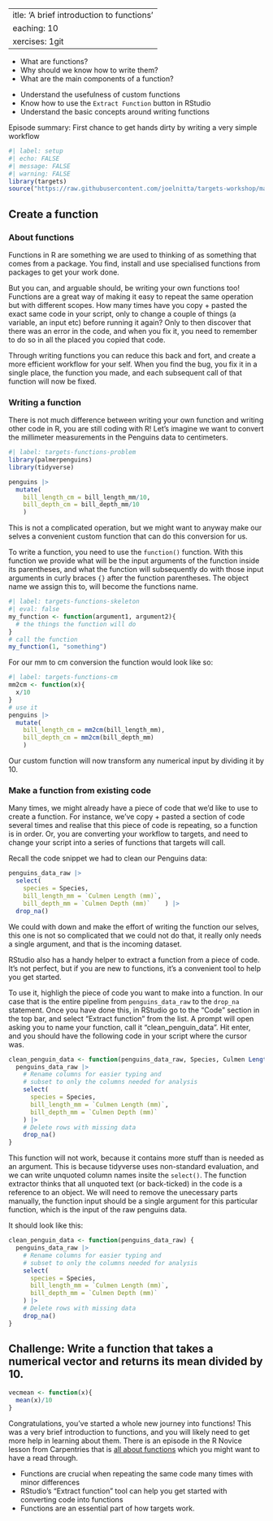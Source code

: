 
 ---
title: 'A brief introduction to functions'
teaching: 10
exercises: 1git
---

:::::::::::::::::::::::::::::::::::::: questions 

- What are functions?
- Why should we know how to write them?
- What are the main components of a function?

::::::::::::::::::::::::::::::::::::::::::::::::

::::::::::::::::::::::::::::::::::::: objectives

- Understand the usefulness of custom functions
- Know how to use the `Extract Function` button in RStudio
- Understand the basic concepts around writing functions

::::::::::::::::::::::::::::::::::::::::::::::::

::::::::::::::::::::::::::::::::::::: {.instructor}

Episode summary: First chance to get hands dirty by writing a very simple workflow

:::::::::::::::::::::::::::::::::::::

```r
#| label: setup
#| echo: FALSE
#| message: FALSE
#| warning: FALSE
library(targets)
source("https://raw.githubusercontent.com/joelnitta/targets-workshop/main/episodes/files/functions.R?token=$(date%20+%s)") # nolint
```

## Create a function

### About functions

Functions in R are something we are used to thinking of as something that comes from a package. You find, install and use specialised functions from packages to get your work done.

But you can, and arguable should, be writing your own functions too!
Functions are a great way of making it easy to repeat the same operation but with different scopes.
How many times have you copy + pasted the exact same code in your script, only to change a couple of things (a variable, an input etc) before running it again?
Only to then discover that there was an error in the code, and when you fix it, you need to remember to do so in all the placed you copied that code. 

Through writing functions you can reduce this back and fort, and create a more efficient workflow for your self.
When you find the bug, you fix it in a single place, the function you made, and each subsequent call of that function will now be fixed.

### Writing a function
There is not much difference between writing your own function and writing other code in R, you are still coding with R!
Let's imagine we want to convert the millimeter measurements in the Penguins data to centimeters.

```r
#| label: targets-functions-problem
library(palmerpenguins)
library(tidyverse)

penguins |>
  mutate(
    bill_length_cm = bill_length_mm/10,
    bill_depth_cm = bill_depth_mm/10
    )

```

This is not a complicated operation, but we might want to anyway make our selves a convenient custom function that can do this conversion for us.

To write a function, you need to use the `function()` function. 
With this function we provide what will be the input arguments of the function inside its parentheses, and what the function will subsequently do with those input arguments in curly braces `{}` after the function parentheses. 
The object name we assign this to, will become the functions name.

```r
#| label: targets-functions-skeleton
#| eval: false
my_function <- function(argument1, argument2){
  # the things the function will do
}
# call the function
my_function(1, "something")
```

For our mm to cm conversion the function would look like so:

```r
#| label: targets-functions-cm
mm2cm <- function(x){
  x/10
}
# use it
penguins |>
  mutate(
    bill_length_cm = mm2cm(bill_length_mm),
    bill_depth_cm = mm2cm(bill_depth_mm)
    )
```
Our custom function will now transform any numerical input by dividing it by 10. 


### Make a function from existing code

Many times, we might already have a piece of code that we'd like to use to create a function.
For instance, we've copy + pasted a section of code several times and realise that this piece of code is repeating, so a function is in order.
Or, you are converting your workflow to targets, and need to change your script into a series of functions that targets will call.

Recall the code snippet we had to clean our Penguins data:

```r
penguins_data_raw |>
  select(
    species = Species,
    bill_length_mm = `Culmen Length (mm)`,
    bill_depth_mm = `Culmen Depth (mm)`    ) |>
  drop_na()
```

We could with down and make the effort of writing the function our selves, this one is not so complicated that we could not do that, it really only needs a single argument, and that is the incoming dataset.

RStudio also has a handy helper to extract a function from a piece of code. 
It's not perfect, but if you are new to functions, it's a convenient tool to help you get started.

To use it, highligh the piece of code you want to make into a function.
In our case that is the entire pipeline from `penguins_data_raw` to the `drop_na` statement.
Once you have done this, in RStudio go to the "Code" section in the top bar, and select "Extract function" from the list.
A prompt will open asking you to name your function, call it "clean_penguin_data".
Hit enter, and you should have the following code in your script where the cursor was.

```r
clean_penguin_data <- function(penguins_data_raw, Species, Culmen Length (mm), Culmen Depth (mm)) {
  penguins_data_raw |>
    # Rename columns for easier typing and
    # subset to only the columns needed for analysis
    select(
      species = Species,
      bill_length_mm = `Culmen Length (mm)`,
      bill_depth_mm = `Culmen Depth (mm)`
    ) |>
    # Delete rows with missing data
    drop_na()
}
```
This function will not work, because it contains more stuff than is needed as an argument.
This is because tidyverse uses non-standard evaluation, and we can write unquoted column names insite the `select()`. 
The function extractor thinks that all unquoted text (or back-ticked) in the code is a reference to an object.
We will need to remove the unecessary parts manually, the function input should be a single argument for this particular function, which is the input of the raw penguins data.

It should look like this:
```r
clean_penguin_data <- function(penguins_data_raw) {
  penguins_data_raw |>
    # Rename columns for easier typing and
    # subset to only the columns needed for analysis
    select(
      species = Species,
      bill_length_mm = `Culmen Length (mm)`,
      bill_depth_mm = `Culmen Depth (mm)`
    ) |>
    # Delete rows with missing data
    drop_na()
}
```

::::::::::::::::::::::::::::::::::::: {.challenge}
## Challenge: Write a function that takes a numerical vector and returns its mean divided by 10.


:::::::::::::::::::::::::::::::::: {.solution}

```r
vecmean <- function(x){
  mean(x)/10
}
```

::::::::::::::::::::::::::::::::::

:::::::::::::::::::::::::::::::::::::


Congratulations, you've started a whole new journey into functions!
This was a very brief introduction to functions, and you will likely need to get more help in learning about them.
There is an episode in the R Novice lesson from Carpentries that is [all about functions](https://swcarpentry.github.io/r-novice-gapminder/10-functions.html) which you might want to have a read through.

::::::::::::::::::::::::::::::::::::: keypoints 

- Functions are crucial when repeating the same code many times with minor differences
- RStudio's "Extract function" tool can help you get started with converting code into functions
- Functions are an essential part of how targets work.

::::::::::::::::::::::::::::::::::::::::::::::::
